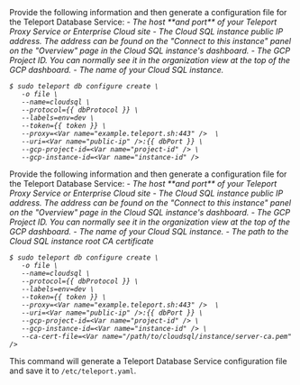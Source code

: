 <Tabs>

<TabItem label="Configure Teleport With Automatic CA Download">
Provide the following information and then generate a configuration file for the
Teleport Database Service:
- <Var name="example.teleport.sh:443" /> The host **and port** of your Teleport
Proxy Service or Enterprise Cloud site
- <Var name="public-ip" /> The Cloud SQL instance public IP address. The address
can be found on the "Connect to this instance" panel on the "Overview" page in
the Cloud SQL instance's dashboard.
- <Var name="project-id"/> The GCP Project ID. You can normally see it in the
organization view at the top of the GCP dashboard.
- <Var name="instance-id"/> The name of your Cloud SQL instance.

```code
$ sudo teleport db configure create \
   -o file \
   --name=cloudsql \
   --protocol={{ dbProtocol }} \
   --labels=env=dev \
   --token={{ token }} \
   --proxy=<Var name="example.teleport.sh:443" />  \
   --uri=<Var name="public-ip" />:{{ dbPort }} \
   --gcp-project-id=<Var name="project-id" /> \
   --gcp-instance-id=<Var name="instance-id" /> 
```
</TabItem>

<TabItem label="Configure Teleport With Manual CA Download">
Provide the following information and then generate a configuration file for the
Teleport Database Service:
- <Var name="example.teleport.sh:443" /> The host **and port** of your Teleport
Proxy Service or Enterprise Cloud site
- <Var name="public-ip" /> The Cloud SQL instance public IP address. The address
can be found on the "Connect to this instance" panel on the "Overview" page in
the Cloud SQL instance's dashboard.
- <Var name="project-id"/> The GCP Project ID. You can normally see it in the
organization view at the top of the GCP dashboard.
- <Var name="instance-id"/> The name of your Cloud SQL instance.
- <Var name="/path/to/cloudsql/instance/server-ca.pem" /> The path to the Cloud
SQL instance root CA certificate

```code
$ sudo teleport db configure create \
   -o file \
   --name=cloudsql \
   --protocol={{ dbProtocol }} \
   --labels=env=dev \
   --token={{ token }} \
   --proxy=<Var name="example.teleport.sh:443" />  \
   --uri=<Var name="public-ip" />:{{ dbPort }} \
   --gcp-project-id=<Var name="project-id" /> \
   --gcp-instance-id=<Var name="instance-id" /> \
   --ca-cert-file=<Var name="/path/to/cloudsql/instance/server-ca.pem" /> 
```
</TabItem>

</Tabs>

This command will generate a Teleport Database Service configuration file and
save it to `/etc/teleport.yaml`.
